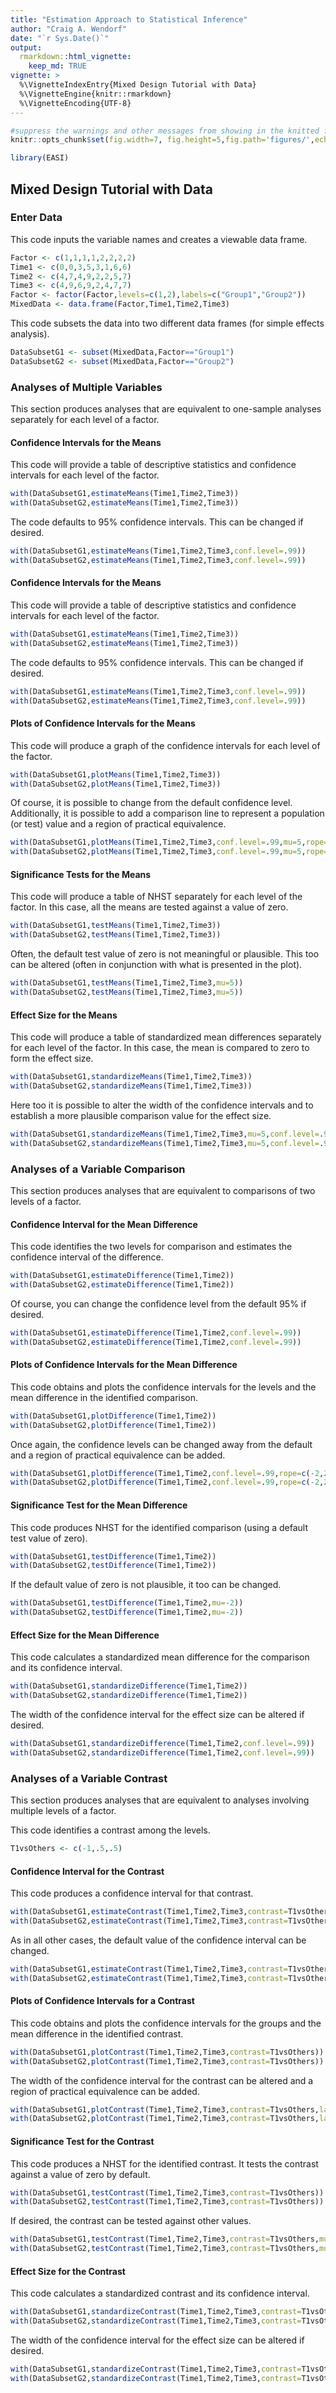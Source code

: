 ```yaml
---
title: "Estimation Approach to Statistical Inference"
author: "Craig A. Wendorf"
date: "`r Sys.Date()`"
output: 
  rmarkdown::html_vignette:
    keep_md: TRUE
vignette: >
  %\VignetteIndexEntry{Mixed Design Tutorial with Data}
  %\VignetteEngine{knitr::rmarkdown}
  %\VignetteEncoding{UTF-8}
---
```


```r
#suppress the warnings and other messages from showing in the knitted file.
knitr::opts_chunk$set(fig.width=7, fig.height=5,fig.path='figures/',echo=TRUE,warning=FALSE,message=FALSE)
```

```r
library(EASI)
```

## Mixed Design Tutorial with Data

### Enter Data

This code inputs the variable names and creates a viewable data frame.
```r
Factor <- c(1,1,1,1,2,2,2,2)
Time1 <- c(0,0,3,5,3,1,6,6)
Time2 <- c(4,7,4,9,2,2,5,7)
Time3 <- c(4,9,6,9,2,4,7,7)
Factor <- factor(Factor,levels=c(1,2),labels=c("Group1","Group2"))
MixedData <- data.frame(Factor,Time1,Time2,Time3)
```

This code subsets the data into two different data frames (for simple effects analysis).
```r
DataSubsetG1 <- subset(MixedData,Factor=="Group1")
DataSubsetG2 <- subset(MixedData,Factor=="Group2")
```

### Analyses of Multiple Variables

This section produces analyses that are equivalent to one-sample analyses separately for each level of a factor.

#### Confidence Intervals for the Means

This code will provide a table of descriptive statistics and confidence intervals for each level of the factor.
```r
with(DataSubsetG1,estimateMeans(Time1,Time2,Time3))
with(DataSubsetG2,estimateMeans(Time1,Time2,Time3))
```

The code defaults to 95% confidence intervals. This can be changed if desired.
```r
with(DataSubsetG1,estimateMeans(Time1,Time2,Time3,conf.level=.99))
with(DataSubsetG2,estimateMeans(Time1,Time2,Time3,conf.level=.99))
```

#### Confidence Intervals for the Means

This code will provide a table of descriptive statistics and confidence intervals for each level of the factor.
```r
with(DataSubsetG1,estimateMeans(Time1,Time2,Time3))
with(DataSubsetG2,estimateMeans(Time1,Time2,Time3))
```

The code defaults to 95% confidence intervals. This can be changed if desired.
```r
with(DataSubsetG1,estimateMeans(Time1,Time2,Time3,conf.level=.99))
with(DataSubsetG2,estimateMeans(Time1,Time2,Time3,conf.level=.99))
```

#### Plots of Confidence Intervals for the Means

This code will produce a graph of the confidence intervals for each level of the factor.
```r
with(DataSubsetG1,plotMeans(Time1,Time2,Time3))
with(DataSubsetG2,plotMeans(Time1,Time2,Time3))
```

Of course, it is possible to change from the default confidence level. Additionally, it is possible to add a comparison line to represent a population (or test) value and a region of practical equivalence.
```r
with(DataSubsetG1,plotMeans(Time1,Time2,Time3,conf.level=.99,mu=5,rope=c(3,7)))
with(DataSubsetG2,plotMeans(Time1,Time2,Time3,conf.level=.99,mu=5,rope=c(3,7)))
```

#### Significance Tests for the Means

This code will produce a table of NHST separately for each level of the factor. In this case, all the means are tested against a value of zero.
```r
with(DataSubsetG1,testMeans(Time1,Time2,Time3))
with(DataSubsetG2,testMeans(Time1,Time2,Time3))
```

Often, the default test value of zero is not meaningful or plausible. This too can be altered (often in conjunction with what is presented in the plot).
```r
with(DataSubsetG1,testMeans(Time1,Time2,Time3,mu=5))
with(DataSubsetG2,testMeans(Time1,Time2,Time3,mu=5))
```

#### Effect Size for the Means

This code will produce a table of standardized mean differences separately for each level of the factor. In this case, the mean is compared to zero to form the effect size.
```r
with(DataSubsetG1,standardizeMeans(Time1,Time2,Time3))
with(DataSubsetG2,standardizeMeans(Time1,Time2,Time3))
```

Here too it is possible to alter the width of the confidence intervals and to establish a more plausible comparison value for the effect size.
```r
with(DataSubsetG1,standardizeMeans(Time1,Time2,Time3,mu=5,conf.level=.99))
with(DataSubsetG2,standardizeMeans(Time1,Time2,Time3,mu=5,conf.level=.99))
```

### Analyses of a Variable Comparison

This section produces analyses that are equivalent to comparisons of two levels of a factor.

#### Confidence Interval for the Mean Difference

This code identifies the two levels for comparison and estimates the confidence interval of the difference.
```r
with(DataSubsetG1,estimateDifference(Time1,Time2))
with(DataSubsetG2,estimateDifference(Time1,Time2))
```

Of course, you can change the confidence level from the default 95% if desired.
```r
with(DataSubsetG1,estimateDifference(Time1,Time2,conf.level=.99))
with(DataSubsetG2,estimateDifference(Time1,Time2,conf.level=.99))
```

#### Plots of Confidence Intervals for the Mean Difference

This code obtains and plots the confidence intervals for the levels and the mean difference in the identified comparison.
```r
with(DataSubsetG1,plotDifference(Time1,Time2))
with(DataSubsetG2,plotDifference(Time1,Time2))
```

Once again, the confidence levels can be changed away from the default and a region of practical equivalence can be added.
```r
with(DataSubsetG1,plotDifference(Time1,Time2,conf.level=.99,rope=c(-2,2)))
with(DataSubsetG2,plotDifference(Time1,Time2,conf.level=.99,rope=c(-2,2)))
```

#### Significance Test for the Mean Difference

This code produces NHST for the identified comparison (using a default test value of zero).
```r
with(DataSubsetG1,testDifference(Time1,Time2))
with(DataSubsetG2,testDifference(Time1,Time2))
```

If the default value of zero is not plausible, it too can be changed.
```r
with(DataSubsetG1,testDifference(Time1,Time2,mu=-2))
with(DataSubsetG2,testDifference(Time1,Time2,mu=-2))
```

#### Effect Size for the Mean Difference

This code calculates a standardized mean difference for the comparison and its confidence interval.
```r
with(DataSubsetG1,standardizeDifference(Time1,Time2))
with(DataSubsetG2,standardizeDifference(Time1,Time2))
```

The width of the confidence interval for the effect size can be altered if desired.
```r
with(DataSubsetG1,standardizeDifference(Time1,Time2,conf.level=.99))
with(DataSubsetG2,standardizeDifference(Time1,Time2,conf.level=.99))
```

### Analyses of a Variable Contrast

This section produces analyses that are equivalent to analyses involving multiple levels of a factor.

This code identifies a contrast among the levels.
```r
T1vsOthers <- c(-1,.5,.5)
```

#### Confidence Interval for the Contrast

This code produces a confidence interval for that contrast.
```r
with(DataSubsetG1,estimateContrast(Time1,Time2,Time3,contrast=T1vsOthers))
with(DataSubsetG2,estimateContrast(Time1,Time2,Time3,contrast=T1vsOthers))
```

As in all other cases, the default value of the confidence interval can be changed.
```r
with(DataSubsetG1,estimateContrast(Time1,Time2,Time3,contrast=T1vsOthers,conf.level=.99))
with(DataSubsetG2,estimateContrast(Time1,Time2,Time3,contrast=T1vsOthers,conf.level=.99))
```

#### Plots of Confidence Intervals for a Contrast

This code obtains and plots the confidence intervals for the groups and the mean difference in the identified contrast.
```r
with(DataSubsetG1,plotContrast(Time1,Time2,Time3,contrast=T1vsOthers))
with(DataSubsetG2,plotContrast(Time1,Time2,Time3,contrast=T1vsOthers))
```

The width of the confidence interval for the contrast can be altered and a region of practical equivalence can be added.
```r
with(DataSubsetG1,plotContrast(Time1,Time2,Time3,contrast=T1vsOthers,labels=c("Time1","Others"),conf.level=.99,rope=c(-2,2)))
with(DataSubsetG2,plotContrast(Time1,Time2,Time3,contrast=T1vsOthers,labels=c("Time1","Others"),conf.level=.99,rope=c(-2,2)))
```

#### Significance Test for the Contrast

This code produces a NHST for the identified contrast. It tests the contrast against a value of zero by default.
```r
with(DataSubsetG1,testContrast(Time1,Time2,Time3,contrast=T1vsOthers))
with(DataSubsetG2,testContrast(Time1,Time2,Time3,contrast=T1vsOthers))
```

If desired, the contrast can be tested against other values.
```r
with(DataSubsetG1,testContrast(Time1,Time2,Time3,contrast=T1vsOthers,mu=4))
with(DataSubsetG2,testContrast(Time1,Time2,Time3,contrast=T1vsOthers,mu=4))
```

#### Effect Size for the Contrast

This code calculates a standardized contrast and its confidence interval.
```r
with(DataSubsetG1,standardizeContrast(Time1,Time2,Time3,contrast=T1vsOthers))
with(DataSubsetG2,standardizeContrast(Time1,Time2,Time3,contrast=T1vsOthers))
```

The width of the confidence interval for the effect size can be altered if desired.
```r
with(DataSubsetG1,standardizeContrast(Time1,Time2,Time3,contrast=T1vsOthers,conf.level=.99))
with(DataSubsetG2,standardizeContrast(Time1,Time2,Time3,contrast=T1vsOthers,conf.level=.99))
```
